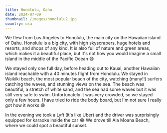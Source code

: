 ```yaml
---
title: Honolulu, Oahu
date: 2024-07-09
thumbnail: /images/honolulu2.jpg
country: usa
---
```

We flew from Los Angeles to Honolulu, the main city on the Hawaiian island of Oahu. Honolulu is a big city, with high skyscrapers, huge hotels and resorts, and shops of any kind. It is also full of nature and green areas, which makes it a beautiful place, but it's not how you would imagine a small island in the middle of the Pacific Ocean 😅

<BigSpace />

We stayed only one full day, before heading out to Kauai, another Hawaiian island reachable with a 40 minutes flight from Honolulu. We stayed in Waikiki beach, the most popular beach of the city, watching (many!!) surfers catching the waves, and stunning views on the sea. The beach was beautiful, a stretch of white sand, and the sea had some waves but it was still very safe to swim. Unfortunately it was very crowded, so we stayed only a few hours. I have tried to ride the body board, but I'm not sure I really got how it works 😅


<ImageComponent src="/images/honolulu1.jpg" alt="Honolulu" />
<ImageComponent src="/images/honolulu2.jpg" alt="Honolulu" />
<ImageComponent src="/images/honolulu3.jpg" alt="Honolulu" />
<ImageComponent src="/images/honolulu4.jpg" alt="Honolulu" />
<ImageComponent src="/images/honolulu5.jpg" alt="Honolulu" />

In the evening we took a Lyft (it's like Uber) and the driver was surprisingly equipped for karaoke inside the car 😂 We drove till Ala Moana Beach, where we could spot a beautiful sunset.

<ImageComponent src="/images/honolulu6.jpg" alt="Honolulu" />